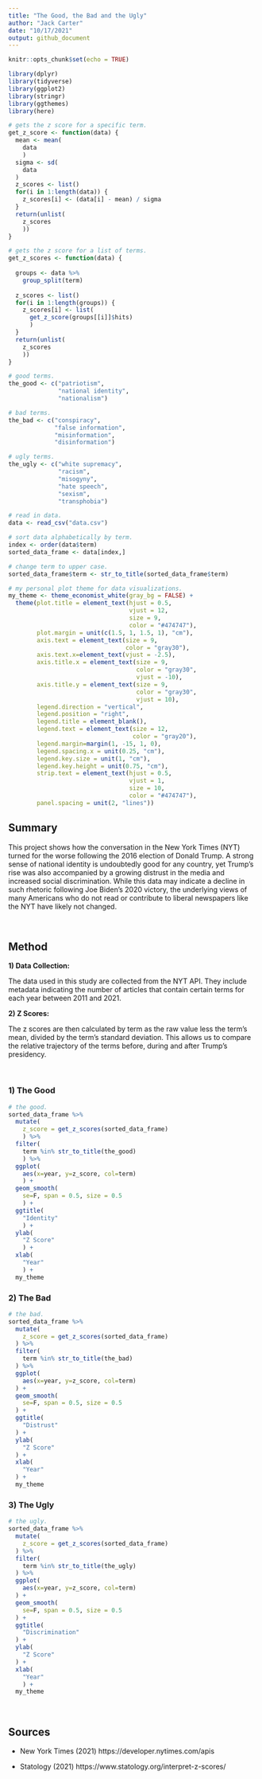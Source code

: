 ```yaml
---
title: "The Good, the Bad and the Ugly"
author: "Jack Carter"
date: "10/17/2021"
output: github_document
---
```


```r
knitr::opts_chunk$set(echo = TRUE)

library(dplyr)
library(tidyverse)
library(ggplot2)
library(stringr)
library(ggthemes)
library(here)

# gets the z score for a specific term. 
get_z_score <- function(data) {
  mean <- mean(
    data
    )
  sigma <- sd(
    data
  )
  z_scores <- list()
  for(i in 1:length(data)) {
    z_scores[i] <- (data[i] - mean) / sigma
  }
  return(unlist(
    z_scores
    ))
}

# gets the z score for a list of terms. 
get_z_scores <- function(data) {
  
  groups <- data %>%
    group_split(term)
  
  z_scores <- list()
  for(i in 1:length(groups)) {
    z_scores[i] <- list(
      get_z_score(groups[[i]]$hits)
      )
  }
  return(unlist(
    z_scores
    ))
}

# good terms. 
the_good <- c("patriotism",
              "national identity",
              "nationalism")

# bad terms. 
the_bad <- c("conspiracy",
             "false information",
             "misinformation",
             "disinformation")

# ugly terms. 
the_ugly <- c("white supremacy",
              "racism",
              "misogyny",
              "hate speech",
              "sexism",
              "transphobia")

# read in data. 
data <- read_csv("data.csv")

# sort data alphabetically by term. 
index <- order(data$term)
sorted_data_frame <- data[index,]

# change term to upper case. 
sorted_data_frame$term <- str_to_title(sorted_data_frame$term)

# my personal plot theme for data visualizations. 
my_theme <- theme_economist_white(gray_bg = FALSE) +
  theme(plot.title = element_text(hjust = 0.5, 
                                  vjust = 12, 
                                  size = 9, 
                                  color = "#474747"),
        plot.margin = unit(c(1.5, 1, 1.5, 1), "cm"),
        axis.text = element_text(size = 9, 
                                 color = "gray30"),
        axis.text.x=element_text(vjust = -2.5),
        axis.title.x = element_text(size = 9, 
                                    color = "gray30", 
                                    vjust = -10),
        axis.title.y = element_text(size = 9, 
                                    color = "gray30", 
                                    vjust = 10),
        legend.direction = "vertical", 
        legend.position = "right",
        legend.title = element_blank(),
        legend.text = element_text(size = 12, 
                                   color = "gray20"),
        legend.margin=margin(1, -15, 1, 0),
        legend.spacing.x = unit(0.25, "cm"),
        legend.key.size = unit(1, "cm"), 
        legend.key.height = unit(0.75, "cm"),
        strip.text = element_text(hjust = 0.5, 
                                  vjust = 1, 
                                  size = 10, 
                                  color = "#474747"),
        panel.spacing = unit(2, "lines"))

```

## **Summary**
This project shows how the conversation in the New York Times (NYT) turned for the worse following the 2016 election of Donald Trump. A strong sense of national identity is undoubtedly good for any country, yet Trump's rise was also accompanied by a growing distrust in the media and increased social discrimination. While this data may indicate a decline in such rhetoric following Joe Biden's 2020 victory, the underlying views of many Americans who do not read or contribute to liberal newspapers like the NYT have likely not changed. 

&nbsp;

## **Method**

**1) Data Collection:**

The data used in this study are collected from the NYT API. They include metadata indicating the number of articles that contain certain terms for each year between 2011 and 2021. 

**2) Z Scores:**

The z scores are then calculated by term as the raw value less the term's mean, divided by the term's standard deviation. This allows us to compare the relative trajectory of the terms before, during and after Trump's presidency. 

&nbsp;

### 1) The Good

```r

# the good. 
sorted_data_frame %>% 
  mutate(
    z_score = get_z_scores(sorted_data_frame)
    ) %>%
  filter(
    term %in% str_to_title(the_good)
    ) %>%
  ggplot(
    aes(x=year, y=z_score, col=term)
    ) +
  geom_smooth(
    se=F, span = 0.5, size = 0.5
    ) +
  ggtitle(
    "Identity"
    ) +
  ylab(
    "Z Score"
    ) +
  xlab(
    "Year"
    ) + 
  my_theme

```

### 2) The Bad

```r

# the bad. 
sorted_data_frame %>% 
  mutate(
    z_score = get_z_scores(sorted_data_frame)
  ) %>%
  filter(
    term %in% str_to_title(the_bad)
  ) %>%
  ggplot(
    aes(x=year, y=z_score, col=term)
  ) +
  geom_smooth(
    se=F, span = 0.5, size = 0.5
  ) +
  ggtitle(
    "Distrust"
  ) +
  ylab(
    "Z Score"
  ) +
  xlab(
    "Year"
  ) + 
  my_theme

```

### 3) The Ugly

```r

# the ugly. 
sorted_data_frame %>% 
  mutate(
    z_score = get_z_scores(sorted_data_frame)
  ) %>%
  filter(
    term %in% str_to_title(the_ugly)
  ) %>%
  ggplot(
    aes(x=year, y=z_score, col=term)
  ) +
  geom_smooth(
    se=F, span = 0.5, size = 0.5
  ) +
  ggtitle(
    "Discrimination"
  ) +
  ylab(
    "Z Score"
  ) +
  xlab(
    "Year"
    ) + 
  my_theme

```

&nbsp;

## **Sources**

- New York Times (2021) https://developer.nytimes.com/apis

- Statology (2021) https://www.statology.org/interpret-z-scores/

&nbsp;
&nbsp;
&nbsp;

